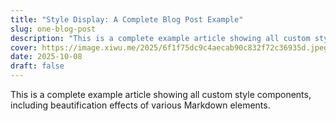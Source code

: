 ```yaml
---
title: "Style Display: A Complete Blog Post Example"
slug: one-blog-post
description: "This is a complete example article showing all custom style components, including beautification effects of various Markdown elements."
cover: https://image.xiwu.me/2025/6f1f75dc9c4aecab90c832f72c36935d.jpeg
date: 2025-10-08
draft: false
---
```


This is a complete example article showing all custom style components, including beautification effects of various Markdown elements.
